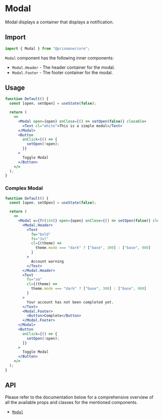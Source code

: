 # Modal

Modal displays a container that displays a notification.

## Import

```js
import { Modal } from "@prismane/core";
```

`Modal` component has the following inner components:

- `Modal.Header` - The header container for the modal.
- `Modal.Footer` - The footer container for the modal.

## Usage

```jsx
function Default() {
  const [open, setOpen] = useState(false);

  return (
    <>
      <Modal open={open} onClose={() => setOpen(false)} closable>
        <Text cl="white">This is a simple modal</Text>
      </Modal>
      <Button
        onClick={() => {
          setOpen(!open);
        }}
      >
        Toggle Modal
      </Button>
    </>
  );
}
```

### Complex Modal

```jsx
function Default() {
  const [open, setOpen] = useState(false);

  return (
    <>
      <Modal w={fr(144)} open={open} onClose={() => setOpen(false)} closable>
        <Modal.Header>
          <Text
            fw="bold"
            fs="3xl"
            cl={(theme) =>
              theme.mode === "dark" ? ["base", 300] : ["base", 900]
            }
          >
            Account warning
          </Text>
        </Modal.Header>
        <Text
          fs="sm"
          cl={(theme) =>
            theme.mode === "dark" ? ["base", 300] : ["base", 900]
          }
        >
          Your account has not been completed yet.
        </Text>
        <Modal.Footer>
          <Button>Complete</Button>
        </Modal.Footer>
      </Modal>
      <Button
        onClick={() => {
          setOpen(!open);
        }}
      >
        Toggle Modal
      </Button>
    </>
  );
}
```

## API

Please refer to the documentation below for a comprehensive overview of all the available props and classes for the mentioned components.

- [`Modal`](/docs/components-api/modal-api)
